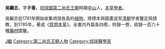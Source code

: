 {{primarysources|time=2009-06-30T05:34:16+00:00}}
'''吳繼志'''，字'''子善'''，[[琉球國|琉球國]][[第二尚氏王朝|第二尚氏王朝]]時期[[中山國_(琉球)|中山]]人，[[本草學|本草學者]]。

吳繼志從1781年開始收集琉球各島的[[植物|植物]]，將標本與圖畫送至[[清朝|清朝]]学者鑒定與請教，到1785年，著成《[[質問本草|質問本草]]》。全書内外篇各四卷，附錄一卷，收錄一百六十種[[藥材|藥材]]圖鑒。

[[Category:吳姓|J繼]]
[[Category:第二尚氏王朝人物|Category:第二尚氏王朝人物]]
[[Category:琉球醫學家|Category:琉球醫學家]]
